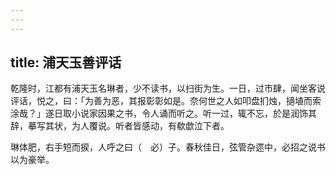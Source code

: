 ```yaml
---
---
---
```

title: 浦天玉善评话
---



乾隆时，江都有浦天玉名琳者，少不读书，以扫街为生。一日，过市肆，闻坐客说评话，悦之，曰：「为善为恶，其报彰彰如是。奈何世之人如叩盘扪烛，擿埴而索涂哉？」遂日取小说家因果之书，令人诵而听之。听一过，辄不忘，於是润饰其辞，摹写其状，为人覆说。听者皆感动，有欷歔泣下者。

琳体肥，右手短而捩，人呼之曰（　必）子。春秋佳日，弦管杂遝中，必招之说书以为豪举。